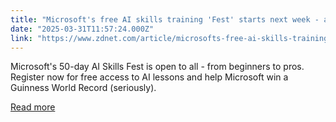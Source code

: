 ```yaml
---
title: "Microsoft's free AI skills training 'Fest' starts next week - anyone can sign up"
date: "2025-03-31T11:57:24.000Z"
link: "https://www.zdnet.com/article/microsofts-free-ai-skills-training-fest-starts-next-week-anyone-can-sign-up/"
---
```


Microsoft's 50-day AI Skills Fest is open to all - from beginners to pros. Register now for free access to AI lessons and help Microsoft win a Guinness World Record (seriously).

[Read more](https://www.zdnet.com/article/microsofts-free-ai-skills-training-fest-starts-next-week-anyone-can-sign-up/)
